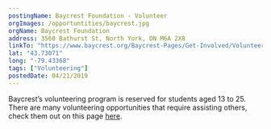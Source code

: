 ```yaml
---
postingName: Baycrest Foundation - Volunteer
orgImages: /opportuntities/baycrest.jpg
orgName: Baycrest Foundation
address: 3560 Bathurst St, North York, ON M6A 2X8
linkTo: "https://www.baycrest.org/Baycrest-Pages/Get-Involved/Volunteer/Becoming-a-Volunteer"
lat: "43.73071"
long: "-79.43368"
tags: ["Volunteering"]
postedDate: 04/21/2019
---
```

<div>
Baycrest’s volunteering program is reserved for students aged 13 to 25. There are many volunteering opportunities that require assisting others, check them out on this page 
<a href="https://www.baycrest.org/Baycrest-Pages/Get-Involved/Volunteer/Becoming-a-Volunteer" target="_blank" rel="noopener noreferrer">here</a>.
</div>
